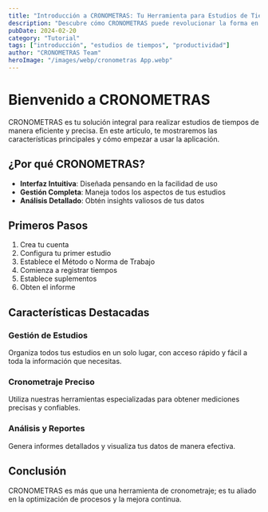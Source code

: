 ```yaml
---
title: "Introducción a CRONOMETRAS: Tu Herramienta para Estudios de Tiempos"
description: "Descubre cómo CRONOMETRAS puede revolucionar la forma en que realizas tus estudios de tiempos"
pubDate: 2024-02-20
category: "Tutorial"
tags: ["introducción", "estudios de tiempos", "productividad"]
author: "CRONOMETRAS Team"
heroImage: "/images/webp/cronometras App.webp"
---
```


# Bienvenido a CRONOMETRAS

CRONOMETRAS es tu solución integral para realizar estudios de tiempos de manera eficiente y precisa. En este artículo, te mostraremos las características principales y cómo empezar a usar la aplicación.

## ¿Por qué CRONOMETRAS?

- **Interfaz Intuitiva**: Diseñada pensando en la facilidad de uso
- **Gestión Completa**: Maneja todos los aspectos de tus estudios
- **Análisis Detallado**: Obtén insights valiosos de tus datos

## Primeros Pasos

1. Crea tu cuenta
2. Configura tu primer estudio
3. Establece el Método o Norma de Trabajo
4. Comienza a registrar tiempos
5. Establece suplementos
6. Obten el informe

## Características Destacadas

### Gestión de Estudios
Organiza todos tus estudios en un solo lugar, con acceso rápido y fácil a toda la información que necesitas.

### Cronometraje Preciso
Utiliza nuestras herramientas especializadas para obtener mediciones precisas y confiables.

### Análisis y Reportes
Genera informes detallados y visualiza tus datos de manera efectiva.

## Conclusión

CRONOMETRAS es más que una herramienta de cronometraje; es tu aliado en la optimización de procesos y la mejora continua.
